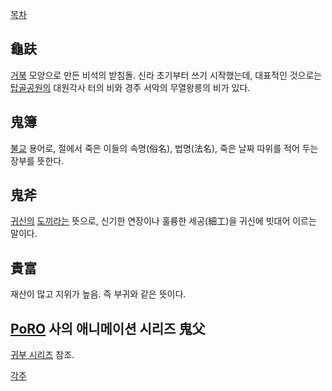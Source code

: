 [[목차]]

== 龜趺 ==
[[거북]] 모양으로 만든 비석의 받침돌. 신라 초기부터 쓰기 시작했는데, 대표적인 것으로는 [[탑골공원]]의 대원각사 터의 비와 경주 서악의 무열왕릉의 비가 있다.

== 鬼簿 ==
[[불교]] 용어로, 절에서 죽은 이들의 속명(俗名), 법명(法名), 죽은 날짜 따위를 적어 두는 장부를 뜻한다.

== 鬼斧 ==
[[귀신]]의 [[도끼]]라는 뜻으로, 신기한 연장이나 훌륭한 세공(細工)을 귀신에 빗대어 이르는 말이다.

== 貴富 ==
재산이 많고 지위가 높음. 즉 부귀와 같은 뜻이다.

== [[PoRO]] 사의 애니메이션 시리즈 鬼父 ==
[[귀부 시리즈]] 참조.

[[각주]]
